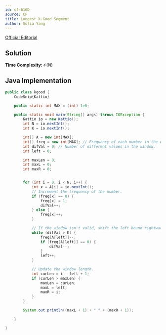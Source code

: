 ```yaml
---
id: cf-616D
source: CF
title: Longest k-Good Segment
author: Sofia Yang
---
```


[Official Editorial](https://codeforces.com/blog/entry/22712)

<LanguageSection>

<JavaSection>

## Solution

**Time Complexity:** $\mathcal{O}(N)$

## Java Implementation

```java
public class kgood {
	CodeSnip{Kattio}

    public static int MAX = (int) 1e6;

    public static void main(String[] args) throws IOException {
        Kattio io = new Kattio();
        int N = io.nextInt();
        int K = io.nextInt();

        int[] A = new int[MAX];
        int[] freq = new int[MAX]; // Frequency of each number in the window.
        int difVal = 0; // Number of different values in the window.
        int left = 0;

        int maxLen = 0;
        int maxL = 0;
        int maxR = 0;


        for (int i = 0; i < N; i++) {
            int x = A[i] = io.nextInt();
            // Increment the frequency of the number.
            if (freq[x] == 0) {
                freq[x] = 1;
                difVal++;
            } else {
                freq[x]++;
            }

            // If the window isn't valid, shift the left bound rightwards.
            while (difVal > K) {
                freq[A[left]]--;
                if (freq[A[left]] == 0) {
                    difVal--;
                }
                left++;
            }

            // Update the window length.
            int curLen = i - left + 1;
            if (curLen > maxLen) {
                maxLen = curLen;
                maxL = left;
                maxR = i;
            }
        }

        System.out.println((maxL + 1) + " " + (maxR + 1));

    }

}

```

</JavaSection>

</LanguageSection>
